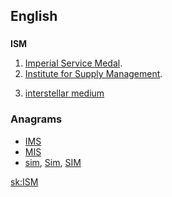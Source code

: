 ==English==
{{wikipedia}}

==={{abbreviation}}===
'''ISM'''

# [[w:Imperial Service Order|Imperial Service Medal]].
# [[w:Institute for Supply Management|Institute for Supply Management]].
# {{astronomy}} [[interstellar medium]]

===Anagrams===
* [[IMS#English|IMS]] 
* [[MIS#English|MIS]]
* [[sim#English|sim]], [[Sim#English|Sim]], [[SIM#English|SIM]]

[[sk:ISM]]